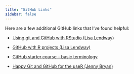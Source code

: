 ```yaml
---
title: "GitHub Links"
sidebar: false
---
```

  
Here are a few additional GitHub links that I've found helpful:

- [Using git and GitHub with RStudio (Lisa Lendway)](https://www.youtube.com/watch?v=QLFc9gw_Hfs)

- [GitHub with R projects (Lisa Lendway)](https://www.youtube.com/watch?v=OduNU4vZ7IM)

- [GitHub starter course – basic terminology](https://github.com/classroom-resources/github-starter-course)

- [Happy Git and GitHub for the useR (Jenny Bryan)](https://happygitwithr.com/)
